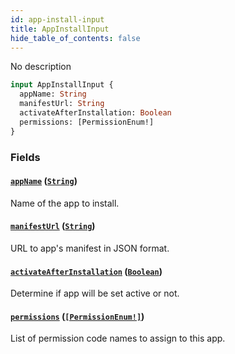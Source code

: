 ```yaml
---
id: app-install-input
title: AppInstallInput
hide_table_of_contents: false
---
```


No description

```graphql
input AppInstallInput {
  appName: String
  manifestUrl: String
  activateAfterInstallation: Boolean
  permissions: [PermissionEnum!]
}
```

### Fields

#### [`appName`](#) ([`String`](../../../developer/api-reference/scalars/string))

Name of the app to install.

#### [`manifestUrl`](#) ([`String`](../../../developer/api-reference/scalars/string))

URL to app's manifest in JSON format.

#### [`activateAfterInstallation`](#) ([`Boolean`](../../../developer/api-reference/scalars/boolean))

Determine if app will be set active or not.

#### [`permissions`](#) ([`[PermissionEnum!]`](../../../developer/api-reference/enums/permission-enum))

List of permission code names to assign to this app.
